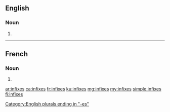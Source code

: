 ==English==

===Noun===
{{head|en|plural}}

# {{plural of|infix|lang=en}}

[[Category:English plurals ending in "-es"]]

----

==French==

===Noun===
{{head|fr|plural|g=m-p}}

# {{plural of|infixe|lang=fr}}

[[ar:infixes]]
[[ca:infixes]]
[[fr:infixes]]
[[ku:infixes]]
[[mg:infixes]]
[[my:infixes]]
[[simple:infixes]]
[[fi:infixes]]